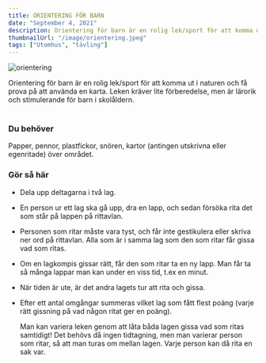 ```yaml
---
title: ORIENTERING FÖR BARN
date: "September 4, 2021"
description: Orientering för barn är en rolig lek/sport för att komma ut i naturen.
thumbnailUrl: "/image/orientering.jpeg"
tags: ["Utomhus", "tävling"]
---
```


![orientering](/image/orientering.jpeg)

<div>
  Orientering för barn är en rolig lek/sport för att komma ut i naturen och få
  prova på att använda en karta. Leken kräver lite förberedelse, men är lärorik
  och stimulerande för barn i skolåldern.
</div>

<br />

### Du behöver

Papper, pennor, plastfickor, snören, kartor (antingen utskrivna eller egenritade) över området.

### Gör så här

- Dela upp deltagarna i två lag.
- En person ur ett lag ska gå upp, dra en lapp, och sedan försöka rita det som står på lappen på rittavlan.
- Personen som ritar måste vara tyst, och får inte gestikulera eller skriva ner ord på rittavlan. Alla som är i samma lag som den som ritar får gissa vad som ritas.
- Om en lagkompis gissar rätt, får den som ritar ta en ny lapp. Man får ta så många lappar man kan under en viss tid, t.ex en minut.
- När tiden är ute, är det andra lagets tur att rita och gissa.
- Efter ett antal omgångar summeras vilket lag som fått flest poäng (varje rätt gissning på vad någon ritat ger en poäng).

  Man kan variera leken genom att låta båda lagen gissa vad som ritas samtidigt! Det behövs då ingen tidtagning, men man varierar person som ritar, så att man turas om mellan lagen. Varje person kan då rita en sak var.
